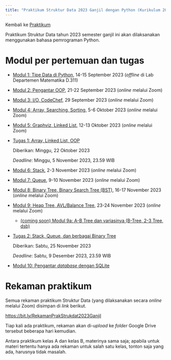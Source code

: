 ```yaml
---
title: "Praktikum Struktur Data 2023 Ganjil dengan Python (Kurikulum 2020)"
---
```


Kembali ke [Praktikum](../../../../praktikum.qmd)

Praktikum Struktur Data tahun 2023 semester ganjil ini akan dilaksanakan menggunakan bahasa pemrograman Python.

# Modul per pertemuan dan tugas

* [Modul 1: Tipe Data di Python](Strukdat2023_Modul01.ipynb), 14-15 September 2023 (*offline* di Lab Departemen Matematika D.311)

* [Modul 2: Pengantar OOP](Strukdat2023_Modul02.ipynb), 21-22 September 2023 (*online* melalui Zoom)

* [Modul 3: I/O, CodeChef](Strukdat2023_Modul03.ipynb), 29 September 2023 (*online* melalui Zoom)

* [Modul 4: Array, Searching, Sorting](Strukdat2023_Modul04.ipynb), 5-6 Oktober 2023 (*online* melalui Zoom)

* [Modul 5: Graphviz, Linked List](Strukdat2023_Modul05.ipynb), 12-13 Oktober 2023 (*online* melalui Zoom)

* [Tugas 1: Array, Linked List, OOP](Strukdat2023_Tugas1.ipynb)

    Diberikan: Minggu, 22 Oktober 2023

    *Deadline*: Minggu, 5 November 2023, 23.59 WIB

* [Modul 6: Stack](Strukdat2023_Modul06.ipynb), 2-3 November 2023 (*online* melalui Zoom)

* [Modul 7: Queue](Strukdat2023_Modul07.ipynb), 9-10 November 2023 (*online* melalui Zoom)

* [Modul 8: Binary Tree, Binary Search Tree (BST)](Strukdat2023_Modul08.ipynb), 16-17 November 2023 (*online* melalui Zoom)

* [Modul 9: Heap Tree, AVL/Balance Tree](Strukdat2023_Modul09.ipynb), 23-24 November 2023 (*online* melalui Zoom)

    * [(coming soon) Modul 9a: A-B Tree dan variasinya (B-Tree, 2-3 Tree, dsb)](./Strukdat2023_Modul09a.ipynb)

* [Tugas 2: Stack, Queue, dan berbagai Binary Tree](./Strukdat2023_Tugas2.ipynb)

    Diberikan: Sabtu, 25 November 2023

    *Deadline*: Sabtu, 9 Desember 2023, 23.59 WIB

* [Modul 10: Pengantar *database* dengan SQLite](./Strukdat2023_Modul10.ipynb)

# Rekaman praktikum

Semua rekaman praktikum Struktur Data (yang dilaksanakan secara *online* melalui Zoom) disimpan di *link* berikut.

[https://bit.ly/RekamanPrakStrukdat2023Ganjil](https://bit.ly/RekamanPrakStrukdat2023Ganjil)

Tiap kali ada praktikum, rekaman akan di-*upload* ke *folder* Google Drive tersebut beberapa hari kemudian.

Antara praktikum kelas A dan kelas B, materinya sama saja; apabila untuk materi tertentu hanya ada rekaman untuk salah satu kelas, tonton saja yang ada, harusnya tidak masalah.